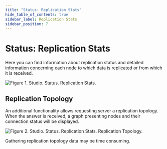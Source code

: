 ```yaml
---
title: "Status: Replication Stats"
hide_table_of_contents: true
sidebar_label: Replication Stats
sidebar_position: 7
---
```



# Status: Replication Stats

Here you can find information about replication status and detailed information concerning  each node to which data is replicated or from which it is received.

![Figure 1. Studio. Status. Replication Stats.](./assets/status-replication_stats-1.png)

## Replication Topology

An additional functionality allows requesting server a replication topology. When the answer is received, a graph presenting nodes and their connection status will be displayed.

![Figure 2. Studio. Status. Replication Stats. Replication Topology.](./assets/status-replication_stats-replication_topology-2.png)

<Admonition type="warning" title="">
Gathering replication topology data may be time consuming.
</Admonition>

